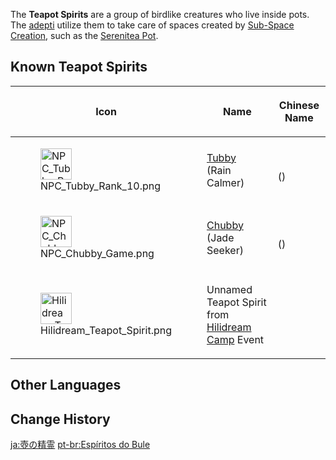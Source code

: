 {{See also|Adepti}}
{{Stub}}
{{Terminology Infobox
|image        = File:NPC Tubby Rank 10.png
|caption      = Tubby
|type         = Species
|type2        = Factions
}}
The '''Teapot Spirits''' are a group of birdlike creatures who live inside pots. The [[adepti]] utilize them to take care of spaces created by [[Sub-Space Creation]], such as the [[Serenitea Pot]].

==Known Teapot Spirits==
{| class="wikitable"
!Icon!!Name!!Chinese Name
|-
|[[File:NPC Tubby Rank 10.png|50px]]
|[[Tubby]]<br />(Rain Calmer)
|{{Lang|mini=1|zh=阿圆|zh_rm=Ā Yuán}}<br />({{Lang|mini=1|zh=销虹霁雨真君|zh_rm=Xiāohóng Jìyǔ Zhēnjūn|zh_tl=The Perfected Lord who Erases the Rainbows and Dissipates the Rain}})
|-
|[[File:NPC Chubby Game.png|50px]]
|[[Chubby]]<br />(Jade Seeker)
|{{Lang|mini=1|zh=阿嘟|zh_rm=Ā Dū}}<br />({{Lang|mini=1|zh=寻瑰纳琦真君|zh_rm=Xúnguī Nàqí Zhēnjūn|zh_tl=The Perfected Lord who Seeks Gems and Receives Jade}})
|-
|[[File:Hilidream Teapot Spirit.png|50px]]
|Unnamed Teapot Spirit from [[Hilidream Camp]] Event
|
|}

==Other Languages==
{{Other Languages
|en      = Teapot Spirit
|zhs     = 壶灵
|zhs_rm  = Húlíng
|zht     = 壺靈
|zht_rm  = Húlíng
|zh_tl   = Pot Spirit
|ja      = {{Rubi|壺|つぼ}}の{{Rubi|精|せい|霊|れい}}
|ja_rm   = Tsubo no Seirei
|ja_tl   = Pot Spirit
|ko      = {{tt|주전자|酒煎子}} {{tt|정령|精靈}}
|ko_rm   = Jujeonja Jeongryeong
|ko_tl   = Kettle Spirit
|es      = Espíritu de la tetera
|es_tl   = Spirit of the Teapot
|fr      = Esprit de la théière
|fr_tl   = Spirit of the Teapot
|ru      = Дух чайника
|ru_tl   = Spirit of the Teapot
|th      = Teapot Spirit
|vi      = Tiên Ấm
|vi_tl   = 
|de      = Kannengeist
|de_tl   = Pot Spirit
|id      = Roh Penghuni Poci
|id_tl   = Teapot-Dwelling Spirit
|pt      = Espírito do Bule
|pt_tl   = 
|tr      = Çaydanlık Ruhu
|tr_tl   = 
|it      = Spirito della teiera
|it_tl   = 
}}

==Change History==
{{Change History|introduced=1.4}}

[[ja:壺の精霊]]
[[pt-br:Espíritos do Bule]]